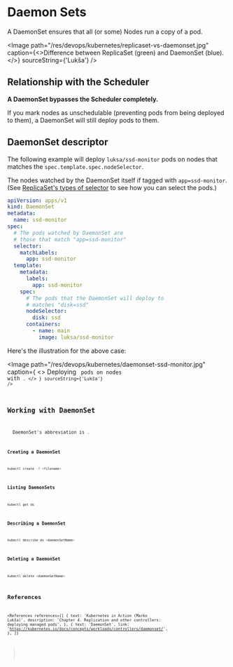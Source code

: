
# Daemon Sets

A DaemonSet ensures that all (or some) Nodes run a copy of a pod.

<Image
  path="/res/devops/kubernetes/replicaset-vs-daemonset.jpg"
  caption={<>Difference between ReplicaSet (green) and DaemonSet (blue).</>}
  sourceString={'Lukša'}
/>

## Relationship with the Scheduler

**A DaemonSet bypasses the Scheduler completely.**

If you mark nodes as unschedulable (preventing pods from being deployed to them), a DaemonSet will still deploy pods to them.

## DaemonSet descriptor

The following example will deploy `luksa/ssd-monitor` pods on nodes that matches the `spec.template.spec.nodeSelector`.

The nodes watched by the DaemonSet itself if tagged with `app=ssd-monitor`. (See [ReplicaSet's types of selector](/devops/kubernetes/concepts/deployment/replica-sets#type-of-selectors) to see how you can select the pods.)

```yaml
apiVersion: apps/v1
kind: DaemonSet
metadata:
  name: ssd-monitor
spec:
  # The pods watched by DaemonSet are
  # those that match "app=ssd-monitor"
  selector:
    matchLabels:
      app: ssd-monitor
  template:
    metadata:
      labels:
        app: ssd-monitor
    spec:
      # The pods that the DaemonSet will deploy to
      # matches "disk=ssd"
      nodeSelector:
        disk: ssd
      containers:
        - name: main
          image: luksa/ssd-monitor
```

Here's the illustration for the above case:

<Image
  path="/res/devops/kubernetes/daemonset-ssd-monitor.jpg"
  caption={
    <>
      Deploying <Code str="ssd-monitor" /> pods on nodes with <Code str="disk=ssd" />.
    </>
  }
  sourceString={'Lukša'}
/>

## Working with DaemonSet

<NoteBox type="info">
  DaemonSet's abbreviation is <Code str="ds" />.
</NoteBox>

### Creating a DaemonSet

```bash
kubectl create -f <filename>
```

### Listing DaemonSets

```bash
kubectl get ds
```

### Describing a DaemonSet

```bash
kubectl describe ds <daemonSetName>
```

### Deleting a DaemonSet

```bash
kubectl delete <daemonSetName>
```

## References

<References
  references={[
    {
      text: 'Kubernetes in Action (Marko Lukša)',
      description: 'Chapter 4. Replication and other controllers: deploying managed pods',
    },
    {
      text: 'DaemonSet',
      link: 'https://kubernetes.io/docs/concepts/workloads/controllers/daemonset/',
    },
  ]}
></References>
